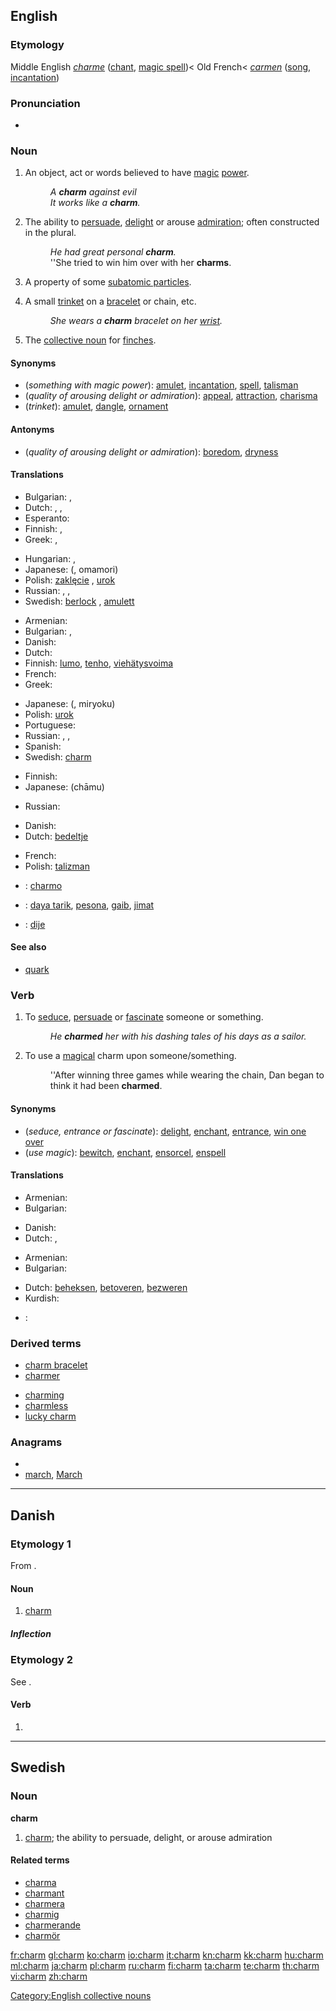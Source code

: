 ==English==

===Etymology===
Middle English ''[[charme]]'' ([[chant]], [[magic spell]])< Old French< {{etyl|la}} ''[[carmen]]'' ([[song]], [[incantation]])

===Pronunciation===
* {{audio|En-us-charm.ogg|Audio (US)}}

===Noun===
{{en-noun}}

# An object, act or words believed to have [[magic]] [[power]].
#: ''A '''charm''' against evil''
#: ''It works like a '''charm'''.''
# The ability to [[persuade]], [[delight]] or arouse [[admiration]]; often constructed in the plural.
#: ''He had great personal '''charm'''.''
#: ''She tried to win him over with her '''charms'''.
# {{physics}} A property of some [[subatomic particle]]s.
# A small [[trinket]] on a [[bracelet]] or chain, etc.
#: ''She wears a '''charm''' bracelet on her [[wrist]].''
# The [[collective noun]] for [[finch|finches]].

====Synonyms====
* (''something with magic power''): [[amulet]], [[incantation]], [[spell]], [[talisman]]
* (''quality of arousing delight or admiration''): [[appeal]], [[attraction]], [[charisma]]
* (''trinket''): [[amulet]], [[dangle]], [[ornament]]

====Antonyms====
* (''quality of arousing delight or admiration''): [[boredom]], [[dryness]]

====Translations====
{{trans-top|something with magic power}}
* Bulgarian: {{t|bg|амулет|m}},  {{t|bg|талисман|m}}
* Dutch: {{t+|nl|betovering}}, {{t-|nl|bezwering}}, {{t+|nl|ban}}
* Esperanto: {{t-|eo|ĉarmo|xs=Esperanto}}
* Finnish: {{t-|fi|lumous}}, {{t-|fi|taika}}
* Greek: {{t|el|φυλαχτό|n|tr=filakhtó|sc=Grek}},  {{qualifier|obsolete}} {{t|el|περίαπτον|n|tr=períapton|sc=Grek}}
{{trans-mid}}
* Hungarian: {{t|hu|varázslat}},  {{t|hu|amulett}}
* Japanese: {{Jpan|[[お守り]]}} ({{Jpan|[[おまもり]]}}, omamori)
* Polish: [[zaklęcie]] {{n}}, [[urok]] {{m}}
* Russian: {{t|ru|амулет|m|tr=amul'ét}}, {{t|ru|талисман|m|tr=talismán}}, {{t|ru|оберег|m|tr=ob'er'ég}}
* Swedish: [[berlock]] {{c}}, [[amulett]] {{c}}
{{trans-bottom}}

{{trans-top|quality of inspiring delight or admiration}}
* Armenian: {{t-|hy|հմայք|tr=hmayk’}}
* Bulgarian: {{t+|bg|чар|m}},  {{t+|bg|обаяние|n}}
* Danish: {{t+|da|charme|c}}
* Dutch: {{t+|nl|charme}}
* Finnish: [[lumo]], [[tenho]], [[viehätysvoima]]
* French: {{t+|fr|charme}}
* Greek: {{t|el|γοητεία|f|tr=goitía|sc=Grek}}
{{trans-mid}}
* Japanese: {{Jpan|[[魅力]]}} ({{Jpan|[[みりょく]]}}, miryoku)
* Polish: [[urok]] {{m}}
* Portuguese: {{t+|pt|charme|m}}
* Russian: {{t+|ru|обаяние|n|tr=obajánije}}, {{t|ru|очарование|n|tr=očarovánije}}, {{t+|ru|шарм|m|tr=šarm}}
* Spanish: {{t+|es|encanto|m}}
* Swedish: [[#English|charm]] {{c}}
{{trans-bottom}}

{{trans-top|property of subatomic particle}}
* Finnish: {{t+|fi|lumo}}
* Japanese: {{Jpan|[[チャーム]]}} (chāmu)
{{trans-mid}}
* Russian: {{t|ru|очарование|n|tr=očarovánije}}
{{trans-bottom}}

{{trans-top|trinket}}
* Danish: {{t-|da|charm|c}}
* Dutch: [[bedeltje]]
{{trans-mid}}
* French: {{t+|fr|breloque|f}}
* Polish: [[talizman]] {{m}}
{{trans-bottom}}

{{checktrans-top}}
* {{ttbc|Ido}}: [[charmo]]
{{trans-mid}}
* {{ttbc|Indonesian}}: [[daya tarik]], [[pesona]], [[gaib]], [[jimat]]
* {{ttbc|Spanish}}: [[dije]] {{m}}
{{trans-bottom}}

====See also====
* [[quark]]

===Verb===
{{en-verb}}

# To [[seduce]], [[persuade]] or [[fascinate]] someone or something.
#: ''He '''charmed''' her with his dashing tales of his days as a sailor.''
# {{transitive}} To use a [[magical]] charm upon someone/something.
#: ''After winning three games while wearing the chain, Dan began to think it had been '''charmed'''.

====Synonyms====
* (''seduce, entrance or fascinate''): [[delight]], [[enchant]], [[entrance]], [[win one over]]
* (''use magic''): [[bewitch]], [[enchant]], [[ensorcel]], [[enspell]]

====Translations====
{{trans-top|seduce, entrance or fascinate}}
* Armenian: {{t|hy|հմայել|tr=hmayel}}
* Bulgarian: {{t|bg|очаровам}}
{{trans-mid}}
* Danish: {{t|da|charmere}}
* Dutch: {{t-|nl|betoveren}}, {{t+|nl|bezweren}}
{{trans-bottom}}

{{trans-top|use a magical charm}}
* Armenian: {{t|hy|հմայել|tr=hmaye}}
* Bulgarian: {{t|bg|омагьосвам}}
{{trans-mid}}
* Dutch: [[beheksen]], [[betoveren]], [[bezweren]]
* Kurdish: {{t|ku|ئه‌فسوون کردن|tr=efsún kirdin|sc=ku-Arab}}
{{trans-bottom}}

* {{ttbc|Spanish}}: {{t-|es|prendar}}

===Derived terms===
{{top2}}
* [[charm bracelet]]
* [[charmer]]
{{mid2}}
* [[charming]]
* [[charmless]]
* [[lucky charm]]
{{bottom2}}

===Anagrams===
* {{alphagram|achmr}}
* [[march#English|march]], [[March#English|March]]


[[Category:English collective nouns]]

----

==Danish==

===Etymology 1===
From {{etyl|en|da}} {{term|charm|lang=en}}.

====Noun====
{{da-noun|en|s}}

# [[charm#English|charm]]

=====Inflection=====
{{da-noun-infl|en|s|charmene|7=charmenes}}

===Etymology 2===
See {{term|charme||to charm|lang=da}}.

====Verb====
{{infl|da|verb form}}

# {{form of|imperative|charme|lang=Danish}}

----

==Swedish==

===Noun===
{{sv-noun-unc-irreg-c|2=charmen}}
'''charm''' {{c}}

# [[#English|charm]]; the ability to persuade, delight, or arouse admiration

====Related terms====
* [[charma]]
* [[charmant]]
* [[charmera]]
* [[charmig]]
* [[charmerande]]
* [[charmör]]

[[fr:charm]]
[[gl:charm]]
[[ko:charm]]
[[io:charm]]
[[it:charm]]
[[kn:charm]]
[[kk:charm]]
[[hu:charm]]
[[ml:charm]]
[[ja:charm]]
[[pl:charm]]
[[ru:charm]]
[[fi:charm]]
[[ta:charm]]
[[te:charm]]
[[th:charm]]
[[vi:charm]]
[[zh:charm]]